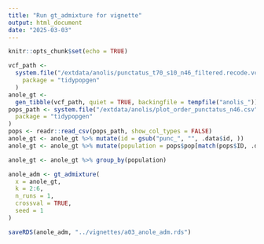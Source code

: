 ```yaml
---
title: "Run gt_admixture for vignette"
output: html_document
date: "2025-03-03"
---
```


```r
knitr::opts_chunk$set(echo = TRUE)
```

```r
vcf_path <-
  system.file("/extdata/anolis/punctatus_t70_s10_n46_filtered.recode.vcf.gz",
    package = "tidypopgen"
  )
anole_gt <-
  gen_tibble(vcf_path, quiet = TRUE, backingfile = tempfile("anolis_"))
pops_path <- system.file("/extdata/anolis/plot_order_punctatus_n46.csv",
  package = "tidypopgen"
)
pops <- readr::read_csv(pops_path, show_col_types = FALSE)
anole_gt <- anole_gt %>% mutate(id = gsub("punc_", "", .data$id, ))
anole_gt <- anole_gt %>% mutate(population = pops$pop[match(pops$ID, .data$id)])
```


```r
anole_gt <- anole_gt %>% group_by(population)

anole_adm <- gt_admixture(
  x = anole_gt,
  k = 2:6,
  n_runs = 1,
  crossval = TRUE,
  seed = 1
)

saveRDS(anole_adm, "../vignettes/a03_anole_adm.rds")
```
